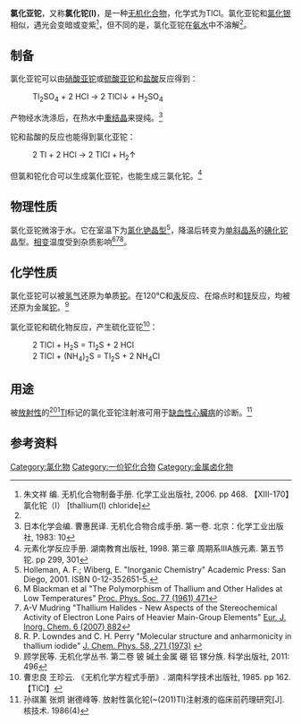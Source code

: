 {{chembox
| Verifiedfields = changed
| Watchedfields = changed
| verifiedrevid = 470605497
| Name = 氯化亚铊
| ImageFileL1 = Thallium(I)-chloride-3D-SF-C.png
| ImageFileR1 = CsCl polyhedra.png
| ImageFile2 = Thallium(I) chloride.jpg
| IUPACName = Thallium(I) chloride
| OtherNames = 氯化鉈，一氯化铊
|Section1={{Chembox Identifiers
| ChemSpiderID_Ref = {{chemspidercite|correct|chemspider}}
| ChemSpiderID = 23044
| InChI = 1/ClH.Tl/h1H;/q;+1/p-1
| InChIKey = GBECUEIQVRDUKB-REWHXWOFAE
| ChEBI_Ref = {{ebicite|correct|EBI}}
| ChEBI = 37117
| SMILES = Cl[Tl]
| StdInChI_Ref = {{stdinchicite|correct|chemspider}}
| StdInChI = 1S/ClH.Tl/h1H;/q;+1/p-1
| StdInChIKey_Ref = {{stdinchicite|correct|chemspider}}
| StdInChIKey = GBECUEIQVRDUKB-UHFFFAOYSA-M
| CASNo = 7791-12-0
| CASNo_Ref = {{cascite|correct|CAS}}
| PubChem = 24642
  }}
|Section2={{Chembox Properties
| Formula = TlCl
| MolarMass = 239.82
| Appearance = 白色晶体
| Density = 7.004 g/cm<sup>3</sup> (20 °C)
| Odor = 无味
| Solubility = 0.29 g/100 mL (15.5 °C) <br> 0.318 g/100 mL (20 °C) <br> 2.41 g/100 mL (100 °C) <ref>Pradyot Patnaik. ''Handbook of Inorganic Chemicals''. McGraw-Hill, 2002, ISBN 0-07-049439-8</ref>
| SolubleOther = 难溶于[[乙醇|乙醇]]、[[丙酮|丙酮]]或[[氨水|氨水]]
| MeltingPtC = 430
| BoilingPtC = 720
| BoilingPt_notes = （分解）
| RefractIndex = 2.247
  }}
|Section7={{Chembox Hazards
| ExternalSDS = http://www.crystran.co.uk/uploads/files/178.pdf
| EUClass = 剧毒('''T+''')<br/>对环境有害('''N''')
| RPhrases = {{R26/28}}, {{R33}}, {{R51/53}}
| SPhrases = {{S1/2}}, {{S13}}, {{S28}}, {{S45}}, {{S61}}
| NFPA-H = 
| NFPA-F =  
| NFPA-R = 
| NFPA-S = 
| LD50 = 24 mg/kg(小鼠，口)
  }}
|Section8={{Chembox Related
| OtherAnions = [[氟化亚铊|氟化亚铊]]<br/>[[溴化亚铊|溴化亚铊]]<br/>[[碘化亚铊|碘化亚铊]]
| OtherCations = [[三氯化铊|三氯化铊]]
  }}
}}
'''氯化亚铊'''，又称'''氯化铊(I)'''，是一种[[无机化合物|无机化合物]]，化学式为TlCl。氯化亚铊和[[氯化银|氯化银]]相似，遇光会变暗或变紫<ref>朱文祥 编. 无机化合物制备手册. 化学工业出版社, 2006. pp 468. 【XIII-170】氯化铊（Ⅰ） [thallium(I) chloride]</ref>，但不同的是，氯化亚铊在[[氨水|氨水]]中不溶解<ref name=wj2 />。

==制备==
氯化亚铊可以由[[硝酸亚铊|硝酸亚铊]]或[[硫酸亚铊|硫酸亚铊]]和[[盐酸|盐酸]]反应得到：
: Tl<sub>2</sub>SO<sub>4</sub> + 2 HCl → 2 TlCl↓ + H<sub>2</sub>SO<sub>4</sub>
产物经水洗涤后，在热水中[[重结晶|重结晶]]来提纯。<ref>日本化学会编. 曹惠民译. 无机化合物合成手册. 第一卷. 北京：化学工业出版社, 1983: 10</ref>

铊和盐酸的反应也能得到氯化亚铊：
: 2 Tl + 2 HCl → 2 TlCl + H<sub>2</sub>↑
但氯和铊化合可以生成氯化亚铊，也能生成三氯化铊。<ref>元素化学反应手册. 湖南教育出版社, 1998. 第三章 周期系ⅢA族元素. 第五节 铊. pp 299, 301</ref>

==物理性质==
氯化亚铊微溶于水。它在室温下为[[氯化铯|氯化铯]][[晶型|晶型]]<ref>Holleman, A. F.; Wiberg, E. "Inorganic Chemistry" Academic Press: San Diego, 2001. ISBN 0-12-352651-5.</ref>，降温后转变为[[单斜晶系|单斜晶系]]的[[碘化铊|碘化铊]]晶型。[[相变|相变]]温度受到杂质影响<ref>M Blackman et al "The Polymorphism of Thallium and Other Halides at Low Temperatures" [http://dx.doi.org/10.1088/0370-1328/77/2/331 Proc. Phys. Soc. 77 (1961) 471]</ref><ref>A-V Mudring "Thallium Halides - New Aspects of the Stereochemical Activity of Electron Lone Pairs of Heavier Main-Group Elements" [http://www3.interscience.wiley.com/journal/114066398/abstract Eur. J. Inorg. Chem. 6 (2007) 882]{{Dead link|date=2019年4月 |bot=InternetArchiveBot |fix-attempted=yes }}</ref><ref>R. P. Lowndes and C. H. Perry "Molecular structure and anharmonicity in thallium iodide" [http://link.aip.org/link/?JCPSA6/58/271/1 J. Chem. Phys. 58, 271 (1973)] {{webarchive|url=https://archive.is/20120710002813/http://link.aip.org/link/?JCPSA6/58/271/1 |date=2012-07-10 }}</ref>。

==化学性质==
氯化亚铊可以被[[氢气|氢气]]还原为单质[[铊|铊]]。在120℃和[[汞|汞]]反应、在熔点时和[[锌|锌]]反应，均被还原为金属[[铊|铊]]。<ref name=wj2>顾学民等. 无机化学丛书. 第二卷 铍 碱土金属 硼 铝 镓分族. 科学出版社, 2011: 496</ref>

氯化亚铊和硫化物反应，产生硫化亚铊<ref>曹忠良 王珍云. 《无机化学方程式手册》. 湖南科学技术出版社, 1985. pp 162. 【TlCl】</ref>：
: 2 TlCl + H<sub>2</sub>S = Tl<sub>2</sub>S + 2 HCl
: 2 TlCl + (NH<sub>4</sub>)<sub>2</sub>S = Tl<sub>2</sub>S + 2 NH<sub>4</sub>Cl

==用途==
被[[放射性|放射性]]的[[铊的同位素|<sup>201</sup>Tl]]标记的氯化亚铊注射液可用于[[缺血性心臟病|缺血性心臟病]]的诊断。<ref>孙祺薰 张炯 谢德峰等. 放射性氯化铊(~(201)Tl)注射液的临床前药理研究[J]. 核技术. 1986(4)</ref>

==参考资料==
{{reflist}}

{{Commonscat|Thallium(I) chloride}}

{{铊化合物}}
{{氯化物}}
{{Authority control}}

[[Category:氯化物|Category:氯化物]]
[[Category:一价铊化合物|Category:一价铊化合物]]
[[Category:金属卤化物|Category:金属卤化物]]